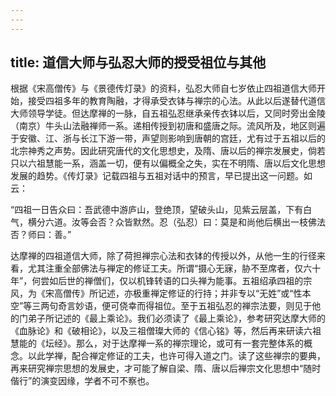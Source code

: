 ```yaml
---
---
---
```

title: 道信大师与弘忍大师的授受祖位与其他
---




根据《宋高僧传》与《景德传灯录》的资料，弘忍大师自七岁依止四祖道信大师开始，接受四祖多年的教育陶融，才得承受衣钵与禅宗的心法。从此以后遂替代道信大师领导学徒。但达摩禅的一脉，自五祖弘忍继承亲传衣钵以后，又同时旁出金陵（南京）牛头山法融禅师一系。递相传授到初唐和盛唐之际。流风所及，地区则遍于安徽、江、浙与长江下游一带，声望则影响到唐朝的宫廷，尤有过于五祖以后的北宗神秀之声势。因此研究唐代的文化思想史，及隋、唐以后的禅宗发展史，倘若只以六祖慧能一系，涵盖一切，便有以偏概全之失，实在不明隋、唐以后文化思想发展的趋势。《传灯录》记载四祖与五祖对话中的预言，早已提出这一问题。如云：

“四祖一日告众曰：吾武德中游庐山，登绝顶，望破头山，见紫云层盖，下有白气，横分六道。汝等会否？众皆默然。忍（弘忍）曰：莫是和尚他后横出一枝佛法否？师曰：善。”

达摩禅的四祖道信大师，除了荷担禅宗心法和衣钵的传授以外，从他一生的行径来看，尤其注重全部佛法与禅定的修证工夫。所谓“摄心无寐，胁不至席者，仅六十年”，何尝如后世的禅僧们，仅以机锋转语的口头禅为能事。五祖绍承四祖的宗风，为《宋高僧传》所记述，亦极重禅定修证的行持；并非专以“无姓”或“性本空”等三两句奇言妙语，便可侥幸而得祖位。至于五祖弘忍的禅宗法要，则见于他的门弟子所记述的《最上乘论》。我们必须读了《最上乘论》，参考研究达摩大师的《血脉论》和《破相论》，以及三祖僧璨大师的《信心铭》等，然后再来研读六祖慧能的《坛经》。那么，对于达摩禅一系的禅宗理论，或可有一套完整体系的概念。以此学禅，配合禅定修证的工夫，也许可得入道之门。读了这些禅宗的要典，再来研究禅宗思想的发展史，才可能了解自梁、隋、唐以后禅宗文化思想中“随时偕行”的演变因缘，学者不可不察也。